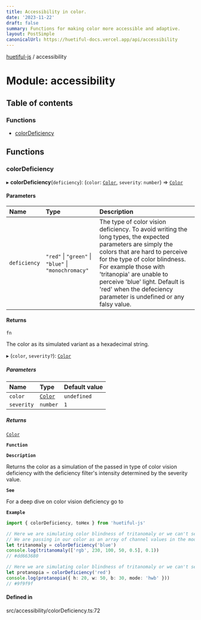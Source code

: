 ```yaml
---
title: Accessibility in color.
date: '2023-11-22'
draft: false
summary: Functions for making color more accessible and adaptive.
layout: PostSimple
canonicalUrl: https://huetiful-docs.vercel.app/api/accessibility
---
```


<!-- TSDOC_START -->

[huetiful-js](../README.md) / accessibility

# Module: accessibility

## Table of contents

### Functions

- [colorDeficiency](accessibility.md#colordeficiency)

## Functions

### colorDeficiency

▸ **colorDeficiency**(`deficiency`): (`color`: [`Color`](paramTypes.md#color), `severity`: `number`) => [`Color`](paramTypes.md#color)

#### Parameters

| Name | Type | Description |
| :------ | :------ | :------ |
| `deficiency` | ``"red"`` \| ``"green"`` \| ``"blue"`` \| ``"monochromacy"`` | The type of color vision deficiency. To avoid writing the long types, the expected parameters are simply the colors that are hard to perceive for the type of color blindness. For example those with 'tritanopia' are unable to perceive 'blue' light. Default is 'red' when the defeciency parameter is undefined or any falsy value. |

#### Returns

`fn`

The color as its simulated variant as a hexadecimal string.

▸ (`color`, `severity?`): [`Color`](paramTypes.md#color)

##### Parameters

| Name | Type | Default value |
| :------ | :------ | :------ |
| `color` | [`Color`](paramTypes.md#color) | `undefined` |
| `severity` | `number` | `1` |

##### Returns

[`Color`](paramTypes.md#color)

**`Function`**

**`Description`**

Returns the color as a simulation of the passed in type of color vision deficiency with the deficiency filter's intensity determined by the severity value.

**`See`**

For a deep dive on  color vision deficiency go to

**`Example`**

```ts
import { colorDeficiency, toHex } from 'huetiful-js'

// Here we are simulating color blindness of tritanomaly or we can't see 'blue'. 
// We are passing in our color as an array of channel values in the mode "rgb". The severity is set to 0.1
let tritanomaly = colorDeficiency('blue')
console.log(tritanomaly(['rgb', 230, 100, 50, 0.5], 0.1))
// #dd663680

// Here we are simulating color blindness of tritanomaly or we can't see 'red'. The severity is not explicitly set so it defaults to 1
let protanopia = colorDeficiency('red')
console.log(protanopia({ h: 20, w: 50, b: 30, mode: 'hwb' }))
// #9f9f9f
```

#### Defined in

src/accessibility/colorDeficiency.ts:72

<!-- TSDOC_END -->
